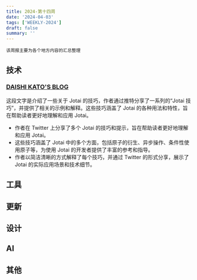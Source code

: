 ```yaml
---
title: 2024-第十四周
date: '2024-04-03'
tags: ['WEEKLY-2024']
draft: false
summary: ''
---
```


`该周报主要为各个地方内容的汇总整理`

<TOCInlineWithSticky toc={props.toc} />

## 技术

### [DAISHI KATO'S BLOG](https://blog.axlight.com/posts/jotai-tips/)

这段文字是介绍了一些关于 Jotai 的技巧，作者通过推特分享了一系列的“Jotai 技巧”，并提供了相关的示例和解释。这些技巧涵盖了 Jotai 的各种用法和特性，旨在帮助读者更好地理解和应用 Jotai。

- 作者在 Twitter 上分享了多个 Jotai 的技巧和提示，旨在帮助读者更好地理解和应用 Jotai。
- 这些技巧涵盖了 Jotai 中的多个方面，包括原子的衍生、异步操作、条件性使用原子等，为使用 Jotai 的开发者提供了丰富的参考和指导。
- 作者以简洁清晰的方式解释了每个技巧，并通过 Twitter 的形式分享，展示了 Jotai 的实际应用场景和技术细节。

## 工具

## 更新

## 设计

## AI

## 其他

